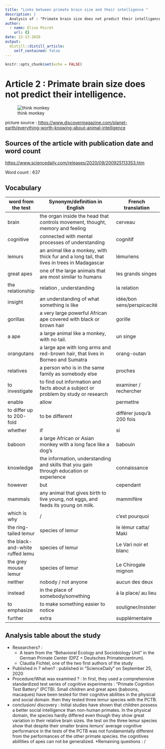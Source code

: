 ```yaml
---
title: "Links between primate brain size and their intelligence "
description: |
  Analysis of : "Primate brain size does not predict their intelligence."
author:
  - name: Elise Poiret
    url: {}
date: 12-13-2020
output:
  distill::distill_article:
    self_contained: false
---
```


```r
knitr::opts_chunk$set(echo = FALSE)
```



# Article 2 : Primate brain size does not predict their intelligence.

![think monkey](thinkmonkey.jpg)

picture source : <https://www.discovermagazine.com/planet-earth/everything-worth-knowing-about-animal-intelligence>

## Sources of the article with publication date and word count

<https://www.sciencedaily.com/releases/2020/09/200925113353.htm>

Word count : 637

## Vocabulary

| word from the test              | Synonym/definition in English                                                              | French translation         |
| ------------------------------- | ------------------------------------------------------------------------------------------ | -------------------------- |
| brain                           | the organ inside the head that controls movement, thought, memory and feeling              | cerveau                    |
| cognitive                       | connected with mental processes of understanding                                           | cognitif                   |
| lemurs                          | an animal like a monkey, with thick fur and a long tail, that lives in trees in Madagascar | lémuriens                  |
| great apes                      | one of the large animals that are most similar to humans                                   | les grands singes          |
| the  relationship               | relation , understanding                                                                   | la relation                |
| insight                         | an understanding of what something is like                                                 | idée/bon sens/perspicacité |
| gorillas                        |  a very large powerful African ape covered with black or brown hair                        | gorille                    |
| a ape                           |  a large animal like a monkey, with no tail.                                               | un singe                   |
| orangutans                      | a large ape with long arms and red-brown hair, that lives in Borneo and Sumatra            | orang-outan                |
| relatives                       | a person who is in the same family as somebody else                                        | proches                    |
| to investigate                  | to find out information and facts about a subject or problem by study or research          | examiner / rechercher      |
| enable                          | allow                                                                                      |  permettre                 |
| to differ up to 200-fold        | to be different                                                                            | différer jusqu'à 200 fois  |
| whether                         | if                                                                                         | si                         |
| baboon                          | a large African or Asian monkey with a long face like a dog’s                              | babouin                    |
| knowledge                       | the information, understanding and skills that you gain through education or experience    | connaissance               |
| however                         | but                                                                                        | cependant                  |
| mammals                         | any animal that gives birth to live young, not eggs, and feeds its young on milk.          | mammifère                  |
| which is why                    | /                                                                                          | c'est pourquoi             |
| the ring-tailed lemur           | species of lemur                                                                           | le lémur catta/ Maki       |
| the black-and-white ruffed lemu | species of lemur                                                                           | Le Vari noir et blanc      |
| the grey mouse lemur            | species of lemur                                                                           | Le Chirogale mignon        |
| neither                         | nobody / not anyone                                                                        | aucun des deux             |
| instead                         | in the place of somebody/something                                                         | à la place/ au lieu        |
| to emphasize                    | to make something easier to notice                                                         | souligner/insister         |
|  further                        | extra                                                                                      | supplémentaire             |


## Analysis table about the study

* Researchers? : 
  + A team from the "Behavioral Ecology and Sociobiology Unit" in the German Primate Center (DPZ = Deutsches Primatenzentrum).
  + Claudia Fichtel, one of the two first authors of the study
* Published in ? when? : published in "ScienceDaily" on September 25, 2020
* Procedure/What was examined ? : In first, they used a comprehensive standardized test series of cognitive experiments : "Primate Cognition Test Battery" (PCTB). Small children and great apes (baboons, macaques) have been tested for their cognitive abilities in the physical and social domain.
then they tested three lemur species with the PCTB. 
* conclusion/ discovery : Initial studies have shown that children possess a better social intelligence than non-human primates. In the physical domain, the species hardly differed even though they show great variation in their relative brain sizes. 
the test on the three lemur species show that despite their smaller brains lemurs' average cognitive performance in the tests of the PCTB was not fundamentally different from the performances of the other primate species. the cognitives abillities of apes can not be generalized. 
*Remaining questions : /

